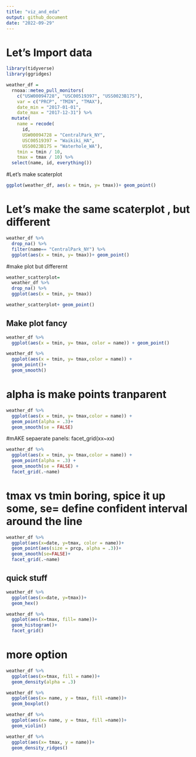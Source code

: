 ```yaml
---
title: "viz_and_eda"
output: github_document
date: "2022-09-29"
---
```

# Let's Import data
```r
library(tidyverse)
library(ggridges)
```


```r
weather_df = 
  rnoaa::meteo_pull_monitors(
    c("USW00094728", "USC00519397", "USS0023B17S"),
    var = c("PRCP", "TMIN", "TMAX"), 
    date_min = "2017-01-01",
    date_max = "2017-12-31") %>%
  mutate(
    name = recode(
      id, 
      USW00094728 = "CentralPark_NY", 
      USC00519397 = "Waikiki_HA",
      USS0023B17S = "Waterhole_WA"),
    tmin = tmin / 10,
    tmax = tmax / 10) %>%
  select(name, id, everything())
```

#Let's make scaterplot
```r
ggplot(weather_df, aes(x = tmin, y= tmax))+ geom_point()
```

# Let's make the same scaterplot , but different
```r
weather_df %>% 
  drop_na() %>% 
  filter(name== "CentralPark_NY") %>% 
  ggplot(aes(x = tmin, y= tmax))+ geom_point()
```

#make plot but differernt
```r
weather_scatterplot=
  weather_df %>% 
  drop_na() %>% 
  ggplot(aes(x = tmin, y= tmax))

weather_scatterplot+ geom_point()
```


## Make plot fancy
```r
weather_df %>% 
  ggplot(aes(x = tmin, y= tmax, color = name)) + geom_point()
```


```r
weather_df %>% 
  ggplot(aes(x = tmin, y= tmax,color = name)) + 
  geom_point()+ 
  geom_smooth()
```
# alpha is make points tranparent
```r
weather_df %>% 
  ggplot(aes(x = tmin, y= tmax,color = name)) + 
  geom_point(alpha = .3)+ 
  geom_smooth(se = FALSE)
```

#mAKE sepaerate panels: facet_grid(xx~xx)
```r
weather_df %>% 
  ggplot(aes(x = tmin, y= tmax,color = name)) + 
  geom_point(alpha = .3) + 
  geom_smooth(se = FALSE) +
  facet_grid(.~name)
```


# tmax vs tmin boring, spice it up some, se= define confident interval around the line
```r
weather_df %>% 
  ggplot(aes(x=date, y=tmax, color = name))+
  geom_point(aes(size = prcp, alpha = .3))+
  geom_smooth(se=FALSE)+
  facet_grid(.~name)
```

## quick stuff
```r
weather_df %>% 
  ggplot(aes(x=date, y=tmax))+
  geom_hex()
```

```r
weather_df %>% 
  ggplot(aes(x=tmax, fill= name))+
  geom_histogram()+
  facet_grid()
```


# more option
```r
weather_df %>% 
  ggplot(aes(x=tmax, fill = name))+
  geom_density(alpha = .3)
```

```r
weather_df %>% 
  ggplot(aes(x= name, y = tmax, fill =name))+
  geom_boxplot()
```


```r
weather_df %>% 
  ggplot(aes(x= name, y = tmax, fill =name))+
  geom_violin()
```

```r
weather_df %>% 
  ggplot(aes(x= tmax, y = name))+
  geom_density_ridges()
```


